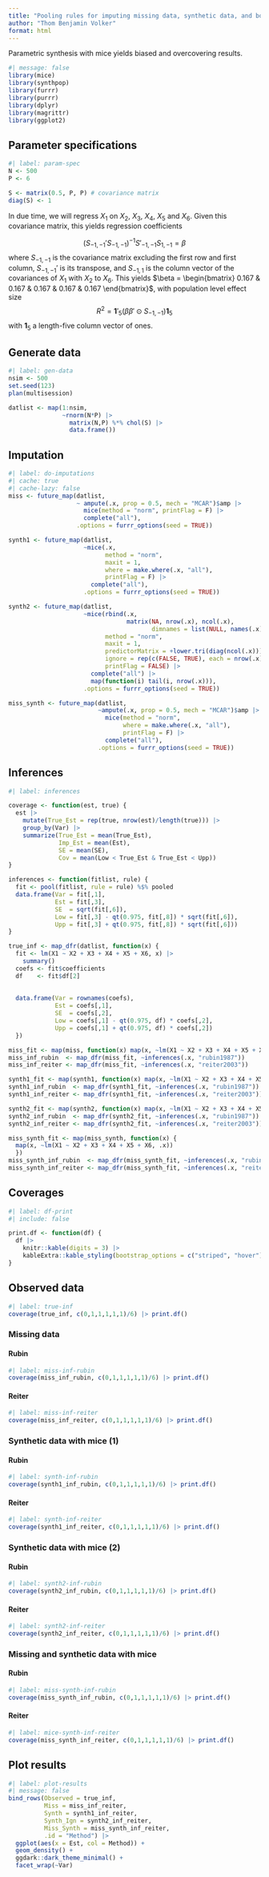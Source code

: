 ```yaml
---
title: "Pooling rules for imputing missing data, synthetic data, and both"
author: "Thom Benjamin Volker"
format: html
---
```


Parametric synthesis with mice yields biased and overcovering results. 

```r
#| message: false
library(mice)
library(synthpop)
library(furrr)
library(purrr)
library(dplyr)
library(magrittr)
library(ggplot2)
```


## Parameter specifications

```r
#| label: param-spec
N <- 500
P <- 6

S <- matrix(0.5, P, P) # covariance matrix
diag(S) <- 1
```

In due time, we will regress $X_1$ on $X_2$, $X_3$, $X_4$, $X_5$ and $X_6$. Given this covariance matrix, this yields regression coefficients

$$
(S_{-1,-1}' S_{-1,-1})^{-1} S'_{-1,-1} S_{1,-1} = \beta
$$
where $S_{-1, -1}$ is the covariance matrix excluding the first row and first column, $S_{-1,-1}'$ is its transpose, and $S_{-1, 1}$ is the column vector of the covariances of $X_1$ with $X_2$ to $X_6$. This yields $\beta = \begin{bmatrix} 0.167 & 0.167 & 0.167 & 0.167 & 0.167 \end{bmatrix}$, with population level effect size 
$$
R^2 = \boldsymbol{1}'_5 (\beta \beta' \odot S_{-1,-1}) \boldsymbol{1}_5
$$
with $\boldsymbol{1}_5$ a length-five column vector of ones.

## Generate data

```r
#| label: gen-data
nsim <- 500
set.seed(123)
plan(multisession)

datlist <- map(1:nsim, 
               ~rnorm(N*P) |> 
                 matrix(N,P) %*% chol(S) |> 
                 data.frame())
```

## Imputation

```r
#| label: do-imputations
#| cache: true
#| cache-lazy: false
miss <- future_map(datlist, 
                   ~ ampute(.x, prop = 0.5, mech = "MCAR")$amp |>
                     mice(method = "norm", printFlag = F) |>
                     complete("all"),
                   .options = furrr_options(seed = TRUE))

synth1 <- future_map(datlist, 
                     ~mice(.x, 
                           method = "norm", 
                           maxit = 1,
                           where = make.where(.x, "all"),
                           printFlag = F) |>
                       complete("all"),
                     .options = furrr_options(seed = TRUE))

synth2 <- future_map(datlist,
                     ~mice(rbind(.x, 
                                 matrix(NA, nrow(.x), ncol(.x),
                                        dimnames = list(NULL, names(.x)))),
                           method = "norm",
                           maxit = 1,
                           predictorMatrix = +lower.tri(diag(ncol(.x))),
                           ignore = rep(c(FALSE, TRUE), each = nrow(.x)),
                           printFlag = FALSE) |>
                       complete("all") |>
                       map(function(i) tail(i, nrow(.x))),
                     .options = furrr_options(seed = TRUE))

miss_synth <- future_map(datlist, 
                         ~ampute(.x, prop = 0.5, mech = "MCAR")$amp |>
                           mice(method = "norm",
                                where = make.where(.x, "all"),
                                printFlag = F) |>
                           complete("all"),
                         .options = furrr_options(seed = TRUE))
```

## Inferences

```r
#| label: inferences

coverage <- function(est, true) {
  est |>
    mutate(True_Est = rep(true, nrow(est)/length(true))) |>
    group_by(Var) |>
    summarize(True_Est = mean(True_Est),
              Imp_Est = mean(Est),
              SE = mean(SE),
              Cov = mean(Low < True_Est & True_Est < Upp))
}

inferences <- function(fitlist, rule) {
  fit <- pool(fitlist, rule = rule) %$% pooled
  data.frame(Var = fit[,1],
             Est = fit[,3],
             SE  = sqrt(fit[,6]),
             Low = fit[,3] - qt(0.975, fit[,8]) * sqrt(fit[,6]),
             Upp = fit[,3] + qt(0.975, fit[,8]) * sqrt(fit[,6]))
}

true_inf <- map_dfr(datlist, function(x) {
  fit <- lm(X1 ~ X2 + X3 + X4 + X5 + X6, x) |> 
    summary()
  coefs <- fit$coefficients
  df    <- fit$df[2]
  
  
  data.frame(Var = rownames(coefs),
             Est = coefs[,1],
             SE  = coefs[,2],
             Low = coefs[,1] - qt(0.975, df) * coefs[,2],
             Upp = coefs[,1] + qt(0.975, df) * coefs[,2])
  })

miss_fit <- map(miss, function(x) map(x, ~lm(X1 ~ X2 + X3 + X4 + X5 + X6, .x)))
miss_inf_rubin  <- map_dfr(miss_fit, ~inferences(.x, "rubin1987"))
miss_inf_reiter <- map_dfr(miss_fit, ~inferences(.x, "reiter2003"))

synth1_fit <- map(synth1, function(x) map(x, ~lm(X1 ~ X2 + X3 + X4 + X5 + X6, .x)))
synth1_inf_rubin  <- map_dfr(synth1_fit, ~inferences(.x, "rubin1987"))
synth1_inf_reiter <- map_dfr(synth1_fit, ~inferences(.x, "reiter2003"))

synth2_fit <- map(synth2, function(x) map(x, ~lm(X1 ~ X2 + X3 + X4 + X5 + X6, .x)))
synth2_inf_rubin  <- map_dfr(synth2_fit, ~inferences(.x, "rubin1987"))
synth2_inf_reiter <- map_dfr(synth2_fit, ~inferences(.x, "reiter2003"))

miss_synth_fit <- map(miss_synth, function(x) {
  map(x, ~lm(X1 ~ X2 + X3 + X4 + X5 + X6, .x))
  })
miss_synth_inf_rubin  <- map_dfr(miss_synth_fit, ~inferences(.x, "rubin1987"))
miss_synth_inf_reiter <- map_dfr(miss_synth_fit, ~inferences(.x, "reiter2003"))
```

## Coverages

```r
#| label: df-print
#| include: false

print.df <- function(df) {
  df |>
    knitr::kable(digits = 3) |>
    kableExtra::kable_styling(bootstrap_options = c("striped", "hover"))
}
```

## Observed data

```r
#| label: true-inf
coverage(true_inf, c(0,1,1,1,1,1)/6) |> print.df()
```

### Missing data

#### Rubin

```r
#| label: miss-inf-rubin
coverage(miss_inf_rubin, c(0,1,1,1,1,1)/6) |> print.df()
```

#### Reiter

```r
#| label: miss-inf-reiter
coverage(miss_inf_reiter, c(0,1,1,1,1,1)/6) |> print.df()
```

### Synthetic data with mice (1) 

#### Rubin

```r
#| label: synth-inf-rubin
coverage(synth1_inf_rubin, c(0,1,1,1,1,1)/6) |> print.df()
```

#### Reiter

```r
#| label: synth-inf-reiter
coverage(synth1_inf_reiter, c(0,1,1,1,1,1)/6) |> print.df()
```

### Synthetic data with mice (2) 

#### Rubin

```r
#| label: synth2-inf-rubin
coverage(synth2_inf_rubin, c(0,1,1,1,1,1)/6) |> print.df()
```

#### Reiter

```r
#| label: synth2-inf-reiter
coverage(synth2_inf_reiter, c(0,1,1,1,1,1)/6) |> print.df()
```

### Missing and synthetic data with mice

#### Rubin

```r
#| label: miss-synth-inf-rubin
coverage(miss_synth_inf_rubin, c(0,1,1,1,1,1)/6) |> print.df()
```

#### Reiter

```r
#| label: mice-synth-inf-reiter
coverage(miss_synth_inf_reiter, c(0,1,1,1,1,1)/6) |> print.df()
```

## Plot results

```r
#| label: plot-results
#| message: false
bind_rows(Observed = true_inf,
          Miss = miss_inf_reiter,
          Synth = synth1_inf_reiter,
          Synth_Ign = synth2_inf_reiter,
          Miss_Synth = miss_synth_inf_reiter,
          .id = "Method") |>
  ggplot(aes(x = Est, col = Method)) +
  geom_density() +
  ggdark::dark_theme_minimal() +
  facet_wrap(~Var)
```

